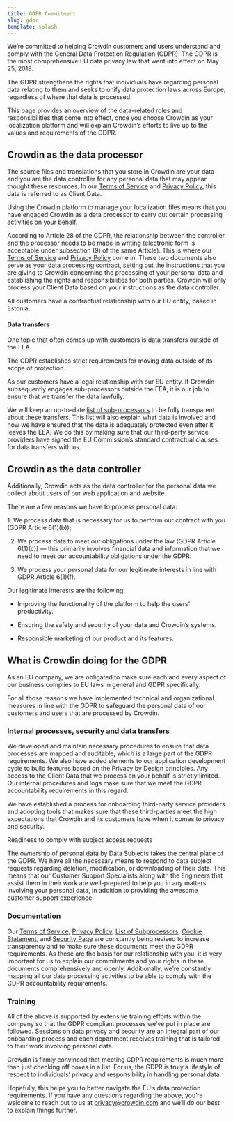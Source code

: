 ```yaml
---
title: GDPR Commitment
slug: gdpr
template: splash
---
```



We’re committed to helping Crowdin customers and users understand and comply with the General Data Protection Regulation (GDPR). The GDPR is the most comprehensive EU data privacy law that went into effect on May 25, 2018.


The GDPR strengthens the rights that individuals have regarding personal data relating to them and seeks to unify data protection laws across Europe, regardless of where that data is processed.

This page provides an overview of the data-related roles and responsibilities that come into effect, once you choose Crowdin as your localization platform and will explain Crowdin’s efforts to live up to the values and requirements of the GDPR.


## Crowdin as the data processor

The source files and translations that you store in Crowdin are your data and you are the data controller for any personal data that may appear thought these resources. In our [Terms of Service](/terms) and [Privacy Policy](/privacy-policy), this data is referred to as Client Data.


Using the Crowdin platform to manage your localization files means that you have engaged Crowdin as a data processor to carry out certain processing activities on your behalf.

According to Article 28 of the GDPR, the relationship between the controller and the processor needs to be made in writing (electronic form is acceptable under subsection (9) of the same Article). This is where our [Terms of Service](/terms) and [Privacy Policy](/privacy-policy) come in. These two documents also serve as your data processing contract, setting out the instructions that you are giving to Crowdin concerning the processing of your personal data and establishing the rights and responsibilities for both parties. Crowdin will only process your Client Data based on your instructions as the data controller.


All customers have a contractual relationship with our EU entity, based in Estonia.


#### Data transfers

One topic that often comes up with customers is data transfers outside of the EEA.

The GDPR establishes strict requirements for moving data outside of its scope of protection.


As our customers have a legal relationship with our EU entity. If Crowdin subsequently engages sub-processors outside the EEA, it is our job to ensure that we transfer the data lawfully.


We will keep an up-to-date [list of sub-processors](/sub-processors) to be fully transparent about these transfers. This list will also explain what data is involved and how we have ensured that the data is adequately protected even after it leaves the EEA. We do this by making sure that our third-party service providers have signed the EU Commission’s standard contractual clauses for data transfers with us.


## Crowdin as the data controller


Additionally, Crowdin acts as the data controller for the personal data we collect about users of our web application and website.

There are a few reasons we have to process personal data:

<Steps>
  1.  We process data that is necessary for us to perform our contract with you (GDPR Article 6(1)(b));

  2.  We process data to meet our obligations under the law (GDPR Article 6(1)(c)) — this primarily involves financial data and information that we need to meet our accountability obligations under the GDPR.

  3.  We process your personal data for our legitimate interests in line with GDPR Article 6(1)(f).
</Steps>




Our legitimate interests are the following:

-   Improving the functionality of the platform to help the users’ productivity.

-   Ensuring the safety and security of your data and Crowdin’s systems.

-   Responsible marketing of our product and its features.  


## What is Crowdin doing for the GDPR

As an EU company, we are obligated to make sure each and every aspect of our business complies to EU laws in general and GDPR specifically.


For all those reasons we have implemented technical and organizational measures in line with the GDPR to safeguard the personal data of our customers and users that are processed by Crowdin.

### Internal processes, security and data transfers

We developed and maintain necessary procedures to ensure that data processes are mapped and auditable, which is a large part of the GDPR requirements. We also have added elements to our application development cycle to build features based on the Privacy by Design principles. Any access to the Client Data that we process on your behalf is strictly limited. Our internal procedures and logs make sure that we meet the GDPR accountability requirements in this regard.


We have established a process for onboarding third-party service providers and adopting tools that makes sure that these third-parties meet the high expectations that Crowdin and its customers have when it comes to privacy and security.


Readiness to comply with subject access requests

The ownership of personal data by Data Subjects takes the central place of the GDPR. We have all the necessary means to respond to data subject requests regarding deletion, modification, or downloading of their data. This means that our Customer Support Specialists along with the Engineers that assist them in their work are well-prepared to help you in any matters involving your personal data, in addition to providing the awesome customer support experience.


### Documentation

Our [Terms of Service](/terms), [Privacy Policy](/privacy-policy), [List of Subprocessors](/sub-processors), [Cookie Statement](/cookies), and [Security Page](https://crowdin.com/page/security) are constantly being revised to increase transparency and to make sure these documents meet the GDPR requirements. As these are the basis for our relationship with you, it is very important for us to explain our commitments and your rights in these documents comprehensively and openly. Additionally, we’re constantly mapping all our data processing activities to be able to comply with the GDPR accountability requirements.


### Training

All of the above is supported by extensive training efforts within the company so that the GDPR compliant processes we’ve put in place are followed. Sessions on data privacy and security are an integral part of our onboarding process and each department receives training that is tailored to their work involving personal data.


Crowdin is firmly convinced that meeting GDPR requirements is much more than just checking off boxes in a list. For us, the GDPR is truly a lifestyle of respect to individuals’ privacy and responsibility in handling personal data.


Hopefully, this helps you to better navigate the EU’s data protection requirements. If you have any questions regarding the above, you’re welcome to reach out to us at [privacy@crowdin.com](mailto:privacy@crowdin.com) and we’ll do our best to explain things further.
